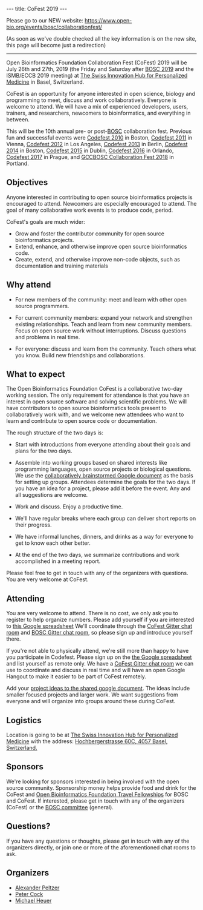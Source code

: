 ---
title: CoFest 2019
---

Please go to our NEW website: https://www.open-bio.org/events/bosc/collaborationfest/

(As soon as we've double checked all the key information is on the new site, this page will become just a redirection)

-----

Open Bioinformatics Foundation Collaboration Fest (CoFest) 2019 will be July 26th and 27th, 2019 (the Friday and Saturday after [[BOSC 2019]] and the ISMB/ECCB 2019 meeting) at [https://www.dayone.swiss/dayone.html The Swiss Innovation Hub for Personalized Medicine] in Basel, Switzerland.

CoFest is an opportunity for anyone interested in open science, biology and programming to meet, discuss and work collaboratively. Everyone is welcome to attend. We will have a mix of experienced developers, users, trainers, and researchers, newcomers to bioinformatics, and everything in between.

This will be the 10th annual pre- or post-[[BOSC]] collaboration fest. Previous fun and successful events were [[Codefest 2010]] in Boston, [[Codefest 2011]] in Vienna, [[Codefest 2012]] in Los Angeles, [[Codefest 2013]] in Berlin, [[Codefest 2014]] in Boston, [[Codefest 2015]] in Dublin, [[Codefest 2016]] in Orlando, [[Codefest 2017]] in Prague, and [https://galaxyproject.org/events/gccbosc2018/collaboration/ GCCBOSC Collaboration Fest 2018] in Portland.

== Objectives ==

Anyone interested in contributing to open source bioinformatics projects is encouraged to attend. Newcomers are especially encouraged to attend. The goal of many collaborative work events is to produce code, period.

CoFest's goals are much wider:

* Grow and foster the contributor community for open source bioinformatics projects.
* Extend, enhance, and otherwise improve open source bioinformatics code.
* Create, extend, and otherwise improve non-code objects, such as documentation and training materials

== Why attend ==

* For new members of the community: meet and learn with other open source programmers. 

* For current community members: expand your network and strengthen existing relationships. Teach and learn from new community members. Focus on open source work without interruptions. Discuss questions and problems in real time. 

* For everyone: discuss and learn from the community. Teach others what you know. Build new friendships and collaborations.

== What to expect ==

The Open Bioinformatics Foundation CoFest is a collaborative two-day working session. The only
requirement for attendance is that you have an interest in open source software
and solving scientific problems. We will have contributors to open source
bioinformatics tools present to collaboratively work with, and we welcome new
attendees who want to learn and contribute to open source code or documentation.

The rough structure of the two days is:

* Start with introductions from everyone attending about their goals and plans for the two days.

* Assemble into working groups based on shared interests like programming languages, open source projects or biological questions. We use the [https://docs.google.com/document/d/1UaScEaOchWPCTdBei8PLCIcKLEqVdhDimOj4zFydhnk/edit?usp=sharing collaboratively brainstormed Google document] as the basis for setting up groups. Attendees determine the goals for the two days. If you have an idea for a project, please add it before the event. Any and all suggestions are welcome.

* Work and discuss. Enjoy a productive time.

* We'll have regular breaks where each group can deliver short reports on their progress.

* We have informal lunches, dinners, and drinks as a way for everyone to get to know each other better.

* At the end of the two days, we summarize contributions and work accomplished in a meeting report.

Please feel free to get in touch with any of the organizers with questions. You
are very welcome at CoFest.

== Attending ==

You are very welcome to attend. There is no cost, we only ask you to register to help organize numbers. Please add yourself if you are
interested to [https://docs.google.com/spreadsheets/d/1KmUvbKo7AXwivjCLkFv3Dd-z4fhNrS2pXotMse9QGCg/edit?usp=sharing this Google spreadsheet]
We'll coordinate through the [https://gitter.im/chapmanb/obf-codefest CoFest Gitter chat room] and [https://gitter.im/OBF/BOSC_community BOSC Gitter chat room],
so please sign up and introduce yourself there.

If you're not able to physically attend, we're still more than happy to have you participate in Codefest. Please sign up on the [https://docs.google.com/spreadsheets/d/1KmUvbKo7AXwivjCLkFv3Dd-z4fhNrS2pXotMse9QGCg/edit?usp=sharing the Google spreadsheet] and list yourself as remote only. We have a [https://gitter.im/chapmanb/obf-codefest CoFest Gitter chat room] we can use to coordinate and discuss in real time and will have an open Google Hangout to make it easier to be part of CoFest remotely.

Add your [https://docs.google.com/document/d/1UaScEaOchWPCTdBei8PLCIcKLEqVdhDimOj4zFydhnk/edit?usp=sharing project ideas to the shared google document]. The ideas include smaller focused projects and larger work. We want suggestions from everyone and will organize into groups around these during CoFest.

== Logistics ==

Location is going to be at [https://www.dayone.swiss/dayone.html The Swiss Innovation Hub for Personalized Medicine] with the address: [https://goo.gl/maps/AvZkyjvsm1DQrGmL6 Hochbergerstrasse 60C, 4057 Basel, Switzerland.]


== Sponsors ==

We're looking for sponsors interested in being involved with the open source community. Sponsorship money helps provide food and drink for the CoFest and [https://github.com/OBF/obf-docs/blob/master/Travel_fellowships.md Open Bioinformatics Foundation Travel Fellowships] for BOSC and CoFest. If interested, please get in touch with any of the organizers (CoFest) or the [mailto:bosc@open-bio.org BOSC committee] (general).

== Questions? ==

If you have any questions or thoughts, please get in touch with any of the organizers directly, or join one or more of the aforementioned chat rooms to ask.

== Organizers ==

* [https://github.com/apeltzer Alexander Peltzer]
* [https://github.com/peterjc Peter Cock]
* [https://github.com/heuermh Michael Heuer]